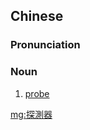 {{also|探测器}}
==Chinese==
{{zh-forms|s=探测器|type=21}}

===Pronunciation===
{{zh-pron
|m=tàncèqì
|c=taam3 caak1 hei3,taam3 cak1 hei3
|cat=n
}}

===Noun===
{{zh-noun}}

# [[probe]]

[[mg:探測器]]